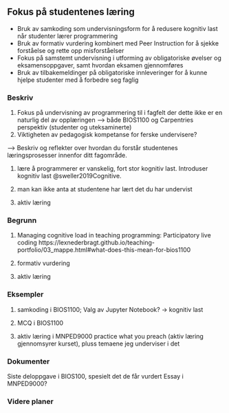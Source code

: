 ## Fokus på studentenes læring {.unnumbered}

<!-- Fra 2021: “Nederbragt viser til et tydelig fokus på studenters læring. Gjennom en åpen tilnærming til innretting av undervisningsopplegget og en åpenhet for studentevalueringer og tilbakemeldinger, viser Nederbragt en vilje til å justere undervisningsopplegget etter studentenes egne ønsker. Gjennom metoder som «Peer instruction» og «Formative Learning, samt bruk av lærerassistenter, viser Nederbragt at studentenes læring står i sentrum. Det at Nederbragt aktivt tar i bruk digitale hjelpemidler i forbindelse med dette arbeidet og at studentene selv får være med å forme kursene, ser komiteen som en styrke.”  -->


* Bruk av samkoding som undervisningsform for å redusere kognitiv last når studenter lærer programmering
* Bruk av formativ vurdering kombinert med Peer Instruction for å sjekke forståelse og rette opp misforståelser
* Fokus på samstemt undervisning i utforming av obligatoriske øvelser og eksamensoppgaver, samt hvordan eksamen gjennomføres
* Bruk av tilbakemeldinger på obligatoriske innleveringer for å kunne hjelpe studenter med å forbedre seg faglig

### Beskriv

<!-- Beskriv og reflekter over hvordan du forstår studentenes læringsprosesser innenfor ditt fagområde. -->

1) Fokus på undervisning av programmering til i fagfelt der dette ikke er en naturlig del av opplæringen --> både BIOS1100 og Carpentries perspektiv (studenter og uteksaminerte)
2) Viktigheten av pedagogisk kompetanse for ferske undervisere?

--> Beskriv og reflekter over hvordan du forstår studentenes læringsprosesser innenfor ditt fagområde.

1) lære å programmerer er vanskelig, fort stor kognitiv last.
Introduser kognitiv last @sweller2019Cognitive.

2) man kan ikke anta at studentene har lært det du har undervist

3) aktiv læring



### Begrunn

<!-- Begrunn hvorfor du vektlegger disse læringsprosessene og diskuter sammenhengene mellom din utdanningspraksis og implikasjoner for studentenes læring, gjerne forankret i pedagogisk og fagdidaktisk litteratur. -->

1) Managing cognitive load in teaching programming: Participatory live coding
https://lexnederbragt.github.io/teaching-portfolio/03_mappe.html#what-does-this-mean-for-bios1100

2) formativ vurdering 


3) aktiv læring


### Eksempler

<!-- Gi eksempler på undervisningsdesign, strategier eller metoder du har utviklet og forklar hvordan du engasjerer studentene i forskning og aktive lærings- og vurderingsformer. -->

1) samkoding i BIOS1100; Valg av Jupyter Notebook? → kognitiv last


2) MCQ i BIOS1100

3) aktiv læring i MNPED9000
practice what you preach (aktiv læring gjennomsyrer kurset), pluss temaene jeg underviser i det

### Dokumenter

<!-- Dokumenter hvordan du oppmuntrer studentene til refleksjon og kritisk tenkning. -->

Siste deloppgave i BIOS100, spesielt det de får vurdert
Essay i MNPED9000?

### Videre planer

<!-- Beskriv og reflekter over konkrete planer for hvordan du vil jobbe med studentenes læring. -->

